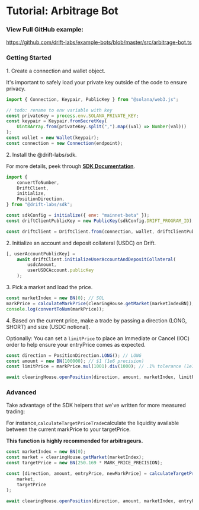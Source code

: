# Tutorial: Arbitrage Bot 

### View Full GitHub example:

https://github.com/drift-labs/example-bots/blob/master/src/arbitrage-bot.ts

### Getting Started

1\. Create a connection and wallet object.

It's important to safely load your private key outside of the code to ensure privacy.

```javascript
import { Connection, Keypair, PublicKey } from "@solana/web3.js";

// todo: rename to env variable with key
const privateKey = process.env.SOLANA_PRIVATE_KEY;
const keypair = Keypair.fromSecretKey(
    Uint8Array.from(privateKey.split(",").map((val) => Number(val)))
);
const wallet = new Wallet(keypair);
const connection = new Connection(endpoint);
```

2\. Install the @drift-labs/sdk.

For more details, peek through [**SDK Documentation**](/sdk-documentation).

```javascript
import {
    convertToNumber,
    DriftClient,
    initialize,
    PositionDirection,
} from "@drift-labs/sdk";

const sdkConfig = initialize({ env: "mainnet-beta" });
const driftClientPublicKey = new PublicKey(sdkConfig.DRIFT_PROGRAM_ID);

const driftClient = DriftClient.from(connection, wallet, driftClientPublicKey);
```

2\. Initialize an account and deposit collateral (USDC) on Drift.

```javascript
[, userAccountPublicKey] =
    await driftClient.initializeUserAccountAndDepositCollateral(
        usdcAmount,
        userUSDCAccount.publicKey
    );
```

3\. Pick a market and load the price.

```javascript
const marketIndex = new BN(0); // SOL
markPrice = calculateMarkPrice(clearingHouse.getMarket(marketIndexBN));
console.log(convertToNum(markPrice));
```

4\. Based on the current price, make a trade by passing a direction (LONG, SHORT) and size (USDC notional).

Optionally: You can set a `limitPrice` to place an Immediate or Cancel (IOC) order to help ensure your entryPrice comes as expected.

```javascript
const direction = PositionDirection.LONG(); // LONG
const amount = new BN(100000); // $1 (1e6 precision)
const limitPrice = markPrice.mul(1001).div(1000); // .1% tolerance (1e10 precision)

await clearingHouse.openPosition(direction, amount, marketIndex, limitPrice);
```

### Advanced

Take advantage of the SDK helpers that we've written for more measured trading:

For instance,`calculateTargetPriceTrade`calculate the liquidity available between the current markPrice to your targetPrice.

**This function is highly recommended for arbitrageurs.**

```javascript
const marketIndex = new BN(0);
const market = clearingHouse.getMarket(marketIndex);
const targetPrice = new BN(250.169 * MARK_PRICE_PRECISION);

const [direction, amount, entryPrice, newMarkPrice] = calculateTargetPriceTrade(
    market,
    targetPrice
);

await clearingHouse.openPosition(direction, amount, marketIndex, entryPrice);
```